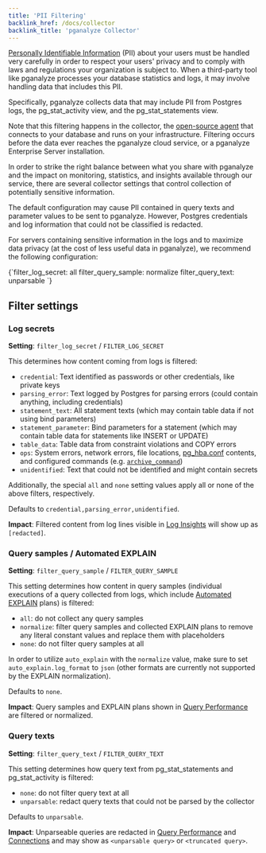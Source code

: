 ```yaml
---
title: 'PII Filtering'
backlink_href: /docs/collector
backlink_title: 'pganalyze Collector'
---
```


[Personally Identifiable
Information](https://csrc.nist.gov/glossary/term/personally_identifiable_information)
(PII) about your users must be handled very carefully in order to respect your
users' privacy and to comply with laws and regulations your organization is
subject to. When a third-party tool like pganalyze processes your database
statistics and logs, it may involve handling data that includes this PII.

Specifically, pganalyze collects data that may include PII from Postgres logs,
the pg_stat_activity view, and the pg_stat_statements view.

Note that this filtering happens in the collector, the [open-source
agent](https://github.com/pganalyze/collector/) that connects to your database
and runs on your infrastructure. Filtering occurs before the data ever reaches
the pganalyze cloud service, or a pganalyze Enterprise Server installation.

In order to strike the right balance between what you share with pganalyze and
the impact on monitoring, statistics, and insights available through our
service, there are several collector settings that control collection of
potentially sensitive information.

The default configuration may cause PII contained in query texts and parameter
values to be sent to pganalyze. However, Postgres credentials and log
information that could not be classified is redacted.

For servers containing sensitive information in the logs and to maximize data
privacy (at the cost of less useful data in pganalyze), we recommend the
following configuration:

<CodeBlock language="bash">
{`filter_log_secret: all
filter_query_sample: normalize
filter_query_text: unparsable
`}
</CodeBlock>

## Filter settings

### Log secrets

**Setting**: `filter_log_secret` / `FILTER_LOG_SECRET`<br/>

This determines how content coming from logs is filtered:
 - `credential`: Text identified as passwords or other credentials, like private keys
 - `parsing_error`: Text logged by Postgres for parsing errors (could contain anything, including credentials)
 - `statement_text`: All statement texts (which may contain table data if not using bind parameters)
 - `statement_parameter`: Bind parameters for a statement (which may contain table data for statements like INSERT or UPDATE)
 - `table_data`: Table data from constraint violations and COPY errors
 - `ops`: System errors, network errors, file locations,
   [pg_hba.conf](https://www.postgresql.org/docs/current/auth-pg-hba-conf.html)
   contents, and configured commands (e.g. [`archive_command`](https://www.postgresql.org/docs/current/runtime-config-wal.html#GUC-ARCHIVE-COMMAND))
 - `unidentified`: Text that could not be identified and might contain secrets

Additionally, the special `all` and `none` setting values apply all or none of the above filters, respectively.

Defaults to `credential,parsing_error,unidentified`.

**Impact**: Filtered content from log lines visible in [Log Insights](/docs/log-insights)
  will show up as `[redacted]`.

### Query samples / Automated EXPLAIN

**Setting**: `filter_query_sample` / `FILTER_QUERY_SAMPLE`

This setting determines how content in query samples (individual executions of a
query collected from logs, which include [Automated EXPLAIN](/docs/explain/setup) plans) is filtered:
 - `all`: do not collect any query samples
 - `normalize`: filter query samples and collected EXPLAIN plans to remove any
   literal constant values and replace them with placeholders
 - `none`: do not filter query samples at all

In order to utilize `auto_explain` with the `normalize` value, make sure to set
`auto_explain.log_format` to `json` (other formats are currently not supported
by the EXPLAIN normalization).

Defaults to `none`.

**Impact**: Query samples and EXPLAIN plans shown in [Query
   Performance](/docs/query-performance) are filtered or normalized.

### Query texts

**Setting**: `filter_query_text` / `FILTER_QUERY_TEXT`

This setting determines how query text from pg_stat_statements and pg_stat_activity is filtered:
 - `none`: do not filter query text at all
 - `unparsable`: redact query texts that could not be parsed by the collector

Defaults to `unparsable`.

**Impact**: Unparseable queries are redacted in [Query
   Performance](/docs/query-performance) and [Connections](/docs/connections/)
   and may show as `<unparsable query>` or `<truncated query>`.
